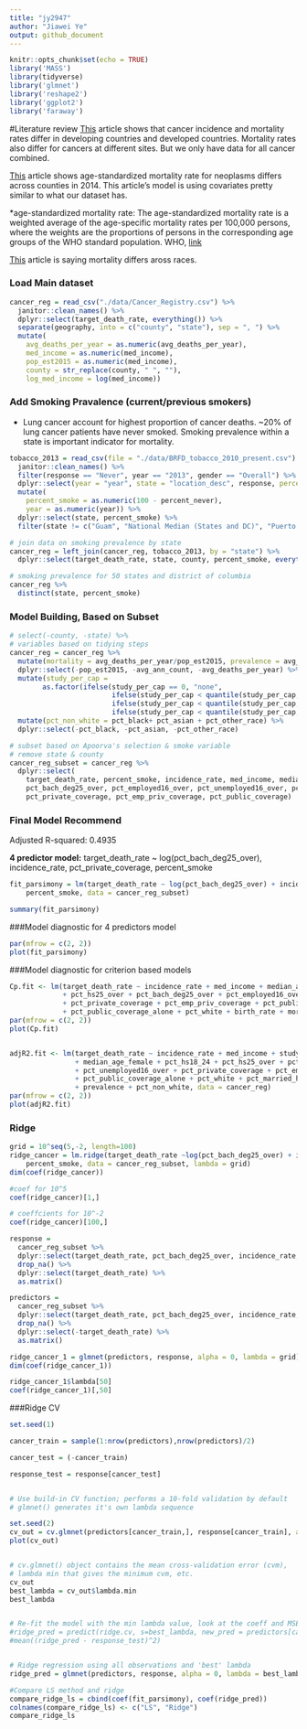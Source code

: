```yaml
---
title: "jy2947"
author: "Jiawei Ye"
output: github_document
---
```


```r
knitr::opts_chunk$set(echo = TRUE)
library('MASS') 
library(tidyverse)
library('glmnet')
library('reshape2')
library('ggplot2')
library('faraway')
```

#Literature review
[This](https://onlinelibrary.wiley.com/doi/full/10.1002/ijc.29210) article shows that cancer incidence and mortality rates differ in developing countries and developed countries. Mortality rates also differ for cancers at different sites. But we only have data for all cancer combined. 

[This](https://jamanetwork.com/journals/jama/fullarticle/2598772) article shows age-standardized mortality rate for neoplasms differs across counties in 2014. This article's model is using covariates pretty similar to what our dataset has.

*age-standardized mortality rate: The age-standardized mortality rate is a weighted average of the age-specific mortality rates per
100,000 persons, where the weights are the proportions of persons in the corresponding age
groups of the WHO standard population. WHO, [link](https://www.who.int/whosis/whostat2006AgeStandardizedDeathRates.pdf)

[This](https://www.ncbi.nlm.nih.gov/pmc/articles/PMC5376950/) article is saying mortality differs aross races. 


### Load Main dataset

```r
cancer_reg = read_csv("./data/Cancer_Registry.csv") %>%
  janitor::clean_names() %>%
  dplyr::select(target_death_rate, everything()) %>%
  separate(geography, into = c("county", "state"), sep = ", ") %>% 
  mutate(
    avg_deaths_per_year = as.numeric(avg_deaths_per_year),
    med_income = as.numeric(med_income),
    pop_est2015 = as.numeric(med_income),
    county = str_replace(county, " ", ""),
    log_med_income = log(med_income))
```

### Add Smoking Pravalence (current/previous smokers)

* Lung cancer account for highest proportion of cancer deaths. ~20% of lung cancer patients have never smoked. Smoking prevalence within a state is important indicator for mortality. 
```r
tobacco_2013 = read_csv(file = "./data/BRFD_tobacco_2010_present.csv") %>% 
  janitor::clean_names() %>% 
  filter(response == "Never", year == "2013", gender == "Overall") %>% 
  dplyr::select(year = "year", state = "location_desc", response, percent_never = "data_value") %>%
  mutate(
    percent_smoke = as.numeric(100 - percent_never),
    year = as.numeric(year)) %>% 
  dplyr::select(state, percent_smoke) %>% 
  filter(state != c("Guam", "National Median (States and DC)", "Puerto Rico"))

# join data on smoking prevalence by state
cancer_reg = left_join(cancer_reg, tobacco_2013, by = "state") %>% 
  dplyr::select(target_death_rate, state, county, percent_smoke, everything())

# smoking prevalence for 50 states and district of columbia
cancer_reg %>% 
  distinct(state, percent_smoke)
```

### Model Building, Based on Subset

```r
# select(-county, -state) %>%
# variables based on tidying steps
cancer_reg = cancer_reg %>% 
  mutate(mortality = avg_deaths_per_year/pop_est2015, prevalence = avg_ann_count/pop_est2015) %>%
  dplyr::select(-pop_est2015, -avg_ann_count, -avg_deaths_per_year) %>%
  mutate(study_per_cap =  
        as.factor(ifelse(study_per_cap == 0, "none", 
                         ifelse(study_per_cap < quantile(study_per_cap, .25), "low",
                         ifelse(study_per_cap < quantile(study_per_cap, .5), "medium" ,
                         ifelse(study_per_cap < quantile(study_per_cap, .75), "high", "very high")))))) %>%
  mutate(pct_non_white = pct_black+ pct_asian + pct_other_race) %>%
  dplyr::select(-pct_black, -pct_asian, -pct_other_race)

# subset based on Apoorva's selection & smoke variable
# remove state & county
cancer_reg_subset = cancer_reg %>%
  dplyr::select(
    target_death_rate, percent_smoke, incidence_rate, med_income, median_age_male, median_age_female, pct_hs18_24,
    pct_bach_deg25_over, pct_employed16_over, pct_unemployed16_over, pct_public_coverage_alone, birth_rate, mortality, prevalence,
    pct_private_coverage, pct_emp_priv_coverage, pct_public_coverage)
```

### Final Model Recommend

Adjusted R-squared:  0.4935

**4 predictor model:** target_death_rate ~ log(pct_bach_deg25_over), incidence_rate, pct_private_coverage, percent_smoke

```r
fit_parsimony = lm(target_death_rate ~ log(pct_bach_deg25_over) + incidence_rate + pct_private_coverage + 
    percent_smoke, data = cancer_reg_subset)

summary(fit_parsimony)
```

###Model diagnostic for 4 predictors model
```r
par(mfrow = c(2, 2))
plot(fit_parsimony)
```

###Model diagnostic for criterion based models
```r
Cp.fit <- lm(target_death_rate ~ incidence_rate + med_income + median_age_male + median_age_female + pct_hs18_24 
             + pct_hs25_over + pct_bach_deg25_over + pct_employed16_over + pct_unemployed16_over 
             + pct_private_coverage + pct_emp_priv_coverage + pct_public_coverage 
             + pct_public_coverage_alone + pct_white + birth_rate + mortality + prevalence, data = cancer_reg)
par(mfrow = c(2, 2))
plot(Cp.fit)


adjR2.fit <- lm(target_death_rate ~ incidence_rate + med_income + study_per_cap + median_age_male 
                + median_age_female + pct_hs18_24 + pct_hs25_over + pct_bach_deg25_over + pct_employed16_over 
                + pct_unemployed16_over + pct_private_coverage + pct_emp_priv_coverage + pct_public_coverage 
                + pct_public_coverage_alone + pct_white + pct_married_households + birth_rate + mortality 
                + prevalence + pct_non_white, data = cancer_reg)
par(mfrow = c(2, 2))
plot(adjR2.fit)
```


### Ridge
```r
grid = 10^seq(5,-2, length=100)
ridge_cancer = lm.ridge(target_death_rate ~log(pct_bach_deg25_over) + incidence_rate + pct_private_coverage + 
    percent_smoke, data = cancer_reg_subset, lambda = grid)
dim(coef(ridge_cancer))

#coef for 10^5
coef(ridge_cancer)[1,]

# coeffcients for 10^-2
coef(ridge_cancer)[100,]
```

```r
response = 
  cancer_reg_subset %>% 
  dplyr::select(target_death_rate, pct_bach_deg25_over, incidence_rate, pct_private_coverage, percent_smoke) %>% 
  drop_na() %>% 
  dplyr::select(target_death_rate) %>% 
  as.matrix()

predictors = 
  cancer_reg_subset %>% 
  dplyr::select(target_death_rate, pct_bach_deg25_over, incidence_rate, pct_private_coverage, percent_smoke) %>% 
  drop_na() %>% 
  dplyr::select(-target_death_rate) %>% 
  as.matrix()

ridge_cancer_1 = glmnet(predictors, response, alpha = 0, lambda = grid)
dim(coef(ridge_cancer_1))

ridge_cancer_1$lambda[50] 
coef(ridge_cancer_1)[,50]
```
###Ridge CV
```r

set.seed(1)

cancer_train = sample(1:nrow(predictors),nrow(predictors)/2)

cancer_test = (-cancer_train)

response_test = response[cancer_test]


# Use build-in CV function; performs a 10-fold validation by default
# glmnet() generates it's own lambda sequence

set.seed(2)
cv_out = cv.glmnet(predictors[cancer_train,], response[cancer_train], alpha=0)
plot(cv_out)


# cv.glmnet() object contains the mean cross-validation error (cvm),
# lambda min that gives the minimum cvm, etc.
cv_out
best_lambda = cv_out$lambda.min
best_lambda       


# Re-fit the model with the min lambda value, look at the coeff and MSE
#ridge_pred = predict(ridge.cv, s=best_lambda, new_pred = predictors[cancer_test,])
#mean((ridge_pred - response_test)^2)


# Ridge regression using all observations and 'best' lambda
ridge_pred = glmnet(predictors, response, alpha = 0, lambda = best_lambda)

#Compare LS method and ridge
compare_ridge_ls = cbind(coef(fit_parsimony), coef(ridge_pred))
colnames(compare_ridge_ls) <- c("LS", "Ridge")
compare_ridge_ls
```

